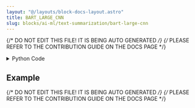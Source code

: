 ```yaml
---
layout: "@/layouts/block-docs-layout.astro"
title: BART_LARGE_CNN
slug: blocks/ai-ml/text-summarization/bart-large-cnn
---
```


{/* DO NOT EDIT THIS FILE! IT IS BEING AUTO GENERATED */}
{/* PLEASE REFER TO THE CONTRIBUTION GUIDE ON THE DOCS PAGE */}


<PythonDocsDisplay docstring={docstring} />
<details>
<summary>Python Code</summary>

```python
from flojoy import flojoy, run_in_venv, DataFrame


@flojoy
@run_in_venv(
    pip_dependencies=[
        "transformers==4.30.2",
        "torch==2.0.1",
        "torchvision==0.15.2",
        "pandas",
    ]
)
def BART_LARGE_CNN(default: DataFrame) -> DataFrame:
    """The BART_LARGE_CNN node takes an input dataframe with multiple rows and a single column, and produces a dataframe with a single "summary_text" column.

    The "summary_text" column contains a summary of the text in the corresponding row of the input dataframe.

    Returns
    -------
    DataFrame
        dataframe containing the summary text in the "summary_text" column
    """

    import torch
    from flojoy import snapshot_download
    from transformers import BartTokenizer, BartForConditionalGeneration
    import pandas as pd

    input_df = default.m

    assert (
        len(input_df.columns.tolist()) == 1
    ), "Can only take a single-column dataframe as input"

    # Load the repo from either the local cache or from the web, and get the local path
    local_path = snapshot_download(
        repo_id="facebook/bart-large-cnn", revision="3d22493"
    )

    # Load the pre-trained BART model
    model = BartForConditionalGeneration.from_pretrained(local_path)
    tokenizer = BartTokenizer.from_pretrained(local_path)

    def _chunk_text(text):
        inputs_no_trunc = tokenizer(
            text, max_length=None, return_tensors="pt", truncation=False
        )
        chunks = []
        step = 1024
        # step = tokenizer.model_max_length - 1
        for i in range(0, len(inputs_no_trunc["input_ids"][0]), step):
            chunk = inputs_no_trunc["input_ids"][0][i : i + step]
            chunks.append(torch.unsqueeze(chunk, 0))
        return chunks

    def _summarize_text(text):
        chunks = _chunk_text(text)
        summary_ids = [
            model.generate(
                chunk,
                num_beams=4,
                max_length=1024 // 2,
                early_stopping=True,
            )
            for chunk in chunks
        ]
        summaries = [
            "\n".join(
                [
                    tokenizer.decode(
                        g, skip_special_tokens=True, clean_up_tokenization_spaces=False
                    )
                    for g in id
                ]
            )
            for id in summary_ids
        ]
        return "\n".join(summaries)

    column = input_df.columns[0]

    with torch.inference_mode():
        output_df = pd.DataFrame(
            input_df[column].apply(_summarize_text).rename("summary_text")
        )
    return DataFrame(df=output_df)

```

[Find this Flojoy Block on GitHub](https://github.com/flojoy-ai/blocks/blob/main/blocks/AI_ML/TEXT_SUMMARIZATION/BART_LARGE_CNN/BART_LARGE_CNN.py)

</details>

## Example


<GetHelpWidget />


<AppDisplay app={app} blockName="BART_LARGE_CNN" client:visible />


<Example />

{/* DO NOT EDIT THIS FILE! IT IS BEING AUTO GENERATED */}
{/* PLEASE REFER TO THE CONTRIBUTION GUIDE ON THE DOCS PAGE */}
